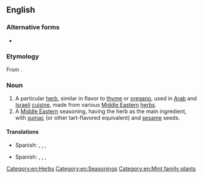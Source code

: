 ==English==
{{wikipedia}}

===Alternative forms===
* {{l|en|za'atar}}

===Etymology===
From {{etyl|ar|en}} {{m|ar|زعتر|زَعْتَر}}.

===Noun===
{{en-noun|-}}

# A particular [[herb]], similar in flavor to [[thyme]] or [[oregano]], used in [[Arab]] and [[Israeli]] [[cuisine]], made from various [[Middle Eastern]] [[herb]]s.
# A [[Middle Eastern]] seasoning, having the herb as the main ingredient, with [[sumac]] (or other tart-flavored equivalent) and [[sesame]] seeds.

====Translations====
{{trans-top|herb}}
* Spanish: {{t|es|za'atar|m}}, {{t|es|zaatar|m}}, {{t|es|zatar|m}}, {{t|es|zahatar|m}}
{{trans-mid}}
{{trans-bottom}}

{{trans-top|seasoning}}
* Spanish: {{t|es|za'atar|m}}, {{t|es|zaatar|m}}, {{t|es|zatar|m}}, {{t|es|zahatar|m}}
{{trans-mid}}
{{trans-bottom}}

[[Category:en:Herbs]]
[[Category:en:Seasonings]]
[[Category:en:Mint family plants]]